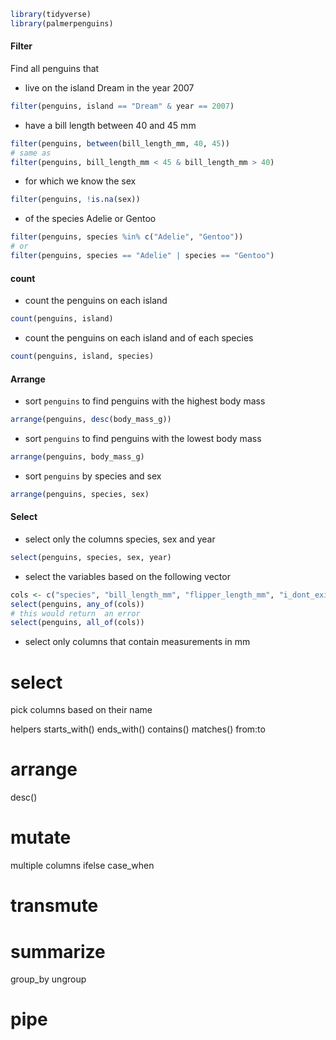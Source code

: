 ```r
library(tidyverse)
library(palmerpenguins)
```

#### Filter

Find all penguins that 

- live on the island Dream in the year 2007

```r
filter(penguins, island == "Dream" & year == 2007)
```
- have a bill length between 40 and 45 mm

```r
filter(penguins, between(bill_length_mm, 40, 45))
# same as 
filter(penguins, bill_length_mm < 45 & bill_length_mm > 40)
```
- for which we know the sex

```r
filter(penguins, !is.na(sex))
```
- of the species Adelie or Gentoo

```r
filter(penguins, species %in% c("Adelie", "Gentoo"))
# or
filter(penguins, species == "Adelie" | species == "Gentoo")
```

#### count

- count the penguins on each island

```r
count(penguins, island)
```
- count the penguins on each island and of each species

```r
count(penguins, island, species)
```

#### Arrange

- sort `penguins` to find penguins with the highest body mass

```r
arrange(penguins, desc(body_mass_g))
```

- sort `penguins` to find penguins with the lowest body mass
```r
arrange(penguins, body_mass_g)
```

- sort `penguins` by species and sex

```r
arrange(penguins, species, sex)
```

#### Select

- select only the columns species, sex and year

```r
select(penguins, species, sex, year)
```

- select the variables based on the following vector

```r
cols <- c("species", "bill_length_mm", "flipper_length_mm", "i_dont_exits")
select(penguins, any_of(cols))
# this would return  an error
select(penguins, all_of(cols))
```
- select only columns that contain measurements in mm

# select
pick columns based on their name

helpers
starts_with()
ends_with()
contains()
matches()
from:to

# arrange

desc()

# mutate
multiple columns
ifelse
case_when

# transmute

# summarize

group_by
ungroup

# pipe
